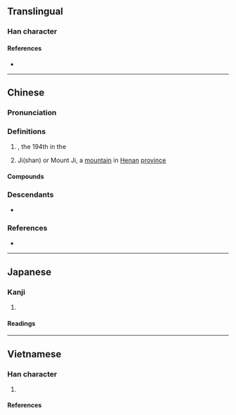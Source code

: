 {{character info}}
==Translingual==

===Han character===
{{Han char|rn=46|rad=山|as=09|sn=12|four=23971|canj=HDIUU|ids=⿰禾⿱尤山}}

====References====
* {{Han ref|kx=0316.100|dkj=08273|dj=0616.350|hdz=42606.020|uh=5D47|ud=23879|bh=B452|bd=46162}}

----

==Chinese==
{{zh-forms|ss=𬓠}}

===Pronunciation===
{{zh-pron
|m=jī
|c=kai1,hai4
|mc=y
|oc=y
|cat=
}}

===Definitions===
{{zh-hanzi}}

# {{surname|zh}}, the 194th in the ''{{w|Baijiaxing}}''
#: {{zh-x|w:zh:嵇康\^'''嵇'''.^康|{{w|Ji Kang}}}}
#: {{zh-x|w:zh:嵇紹\@^'''嵇'''.^紹|{{w|Ji Shao}}}}
# Ji(shan) or Mount Ji, a [[mountain]] in [[Henan]] [[province]]

====Compounds====
{{zh-der|嵇中散|羊體嵇心}}

===Descendants===
* {{desc|bor=1|en|Ji}}

===References===
* {{R:yue:Hanzi}}

----

==Japanese==

===Kanji===
{{ja-kanji|grade=|rs=山09}}

# {{rfdef|ja|sort=山09}}

====Readings====
{{ja-readings
|goon=げい
|kanon=けい
|kun=}}

----

==Vietnamese==

===Han character===
{{vi-readings|rs=山09
|hanviet=kê-tvctdhv;hvttd
|nom=
}}

# {{han tu form of|Kê|''a surname''; Mount Ji, a [[mountain]] in [[Henan]] [[province]]}}

====References====
<references/>